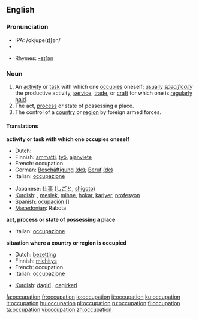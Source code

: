 ==English==

===Pronunciation===
*IPA: /ɑkjupe(ɪ)ʃən/
*{{audio|en-us-occupation.ogg|Audio (US)}}

*Rhymes: [[Rhymes:English:-eɪʃǝn|-eɪʃǝn]]

===Noun===
{{en-noun}}

# An [[activity]] or [[task]] with which one [[occupies]] oneself; [[usually]] ''[[specifically]]'' the productive activity, [[service]], [[trade]], or [[craft]] for which one is [[regularly]] [[paid]].
# The act, [[process]] or state of possessing a place.
# The control of a [[country]] or [[region]] by foreign armed forces.

====Translations====
'''activity or task with which one occupies oneself'''
{{top}}
*Dutch: {{t|nl|bezigheid|f}}
*Finnish: [[ammatti]], [[työ]], [[ajanviete]]
*French: occupation {{f}}
*German: [[Beschäftigung]] {{f}} [[:de:Beschäftigung|(de)]]; [[Beruf]] {{m}} [[:de:Beruf|(de)]]
*Italian: [[occupazione]] {{f}}
{{mid}}
*Japanese: [[仕事]] ([[しごと]], [[shigoto]])
*[[Kurdish]]: {{trad|ku|pîşe}}, [[meslek]], [[mihne]], [[hokar]], [[kariyer]], [[profesyon]]
*Spanish: [[ocupación]] {{m}} [] 
*[[Macedonian]]: Rabota
{{bottom}}

'''act, process or state of possessing a place'''
{{top}}
*Italian: [[occupazione]] {{f}}
{{mid}}
{{bottom}}

'''situation where a country or region is occupied'''
{{top}}
*Dutch: [[bezetting]]
*Finnish: [[miehitys]]
*French: occupation  {{f}}
*Italian: [[occupazione]] {{f}}
{{mid}}
*[[Kurdish]]: [[dagirî]] {{f}}, [[dagirkerî]] {{f}}
{{bottom}}

[[fa:occupation]]
[[fr:occupation]]
[[io:occupation]]
[[it:occupation]]
[[ku:occupation]]
[[lt:occupation]]
[[hu:occupation]]
[[pl:occupation]]
[[ru:occupation]]
[[fi:occupation]]
[[ta:occupation]]
[[vi:occupation]]
[[zh:occupation]]
